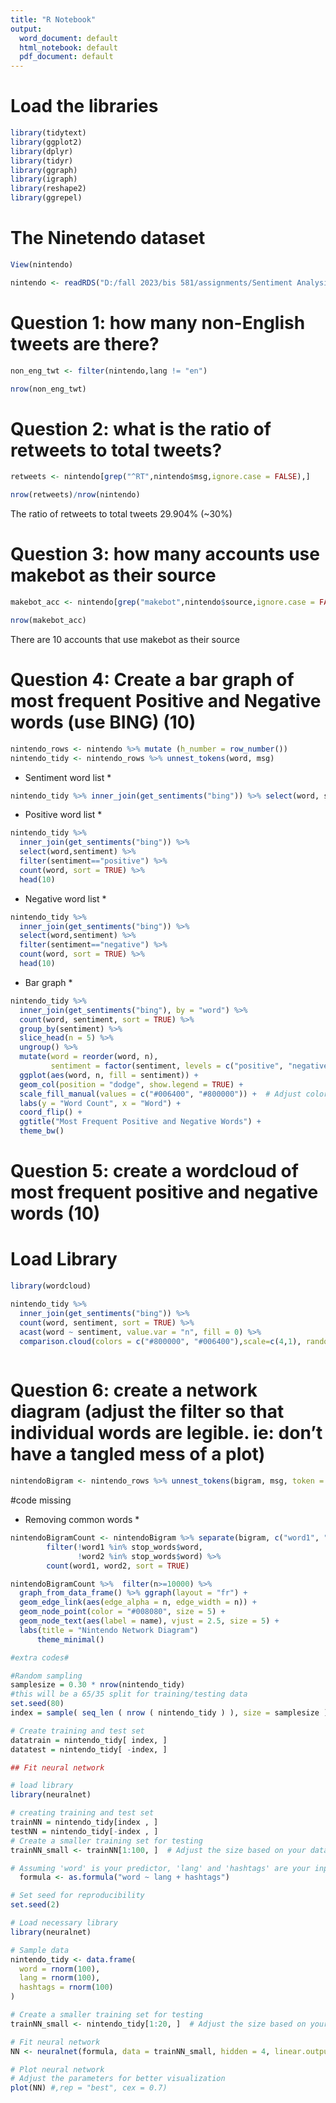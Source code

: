 ---
title: "R Notebook"
output:
  word_document: default
  html_notebook: default
  pdf_document: default
---

# Load the libraries

```{r}
library(tidytext)
library(ggplot2)
library(dplyr)
library(tidyr)
library(ggraph)
library(igraph)
library(reshape2)
library(ggrepel)
```

# The Ninetendo dataset
```{r}
View(nintendo)
```

```{r}
nintendo <- readRDS("D:/fall 2023/bis 581/assignments/Sentiment Analysis/nintendo.rds")
```


# Question 1: how many non-English tweets are there?
```{r}
non_eng_twt <- filter(nintendo,lang != "en") 

nrow(non_eng_twt)
```
# Question 2: what is the ratio of retweets to total tweets?
```{r}

retweets <- nintendo[grep("^RT",nintendo$msg,ignore.case = FALSE),]

```

```{r}
nrow(retweets)/nrow(nintendo)
```
The ratio of retweets to total tweets 29.904% (~30%)

# Question 3: how many accounts use makebot as their source

```{r}

makebot_acc <- nintendo[grep("makebot",nintendo$source,ignore.case = FALSE),]

```

```{r}
nrow(makebot_acc)
```

There are 10 accounts that use makebot as their source

# Question 4: Create a bar graph of most frequent Positive and Negative words (use BING) (10)


```{r}

nintendo_rows <- nintendo %>% mutate (h_number = row_number())
nintendo_tidy <- nintendo_rows %>% unnest_tokens(word, msg)

```


* Sentiment word list *
```{r}
nintendo_tidy %>% inner_join(get_sentiments("bing")) %>% select(word, sentiment) %>% head(10)
```

* Positive word list *

```{r}
nintendo_tidy %>% 
  inner_join(get_sentiments("bing")) %>% 
  select(word,sentiment) %>% 
  filter(sentiment=="positive") %>% 
  count(word, sort = TRUE) %>% 
  head(10)
```

* Negative word list *
```{r}
nintendo_tidy %>% 
  inner_join(get_sentiments("bing")) %>% 
  select(word,sentiment) %>% 
  filter(sentiment=="negative") %>% 
  count(word, sort = TRUE) %>% 
  head(10)
```

* Bar graph *

```{r}
nintendo_tidy %>%
  inner_join(get_sentiments("bing"), by = "word") %>%
  count(word, sentiment, sort = TRUE) %>%
  group_by(sentiment) %>%
  slice_head(n = 5) %>%
  ungroup() %>%
  mutate(word = reorder(word, n),
         sentiment = factor(sentiment, levels = c("positive", "negative"))) %>%
  ggplot(aes(word, n, fill = sentiment)) +
  geom_col(position = "dodge", show.legend = TRUE) +
  scale_fill_manual(values = c("#006400", "#800000")) +  # Adjust colors if needed
  labs(y = "Word Count", x = "Word") +
  coord_flip() +
  ggtitle("Most Frequent Positive and Negative Words") +
  theme_bw()
```


# Question 5: create a wordcloud of most frequent positive and negative words (10)

# Load Library
```{r}
library(wordcloud)
```

```{r}
nintendo_tidy %>%
  inner_join(get_sentiments("bing")) %>%
  count(word, sentiment, sort = TRUE) %>%
  acast(word ~ sentiment, value.var = "n", fill = 0) %>%
  comparison.cloud(colors = c("#800000", "#006400"),scale=c(4,1), random.order=FALSE, max.words = 50)
  
```

# Question 6: create a network diagram (adjust the filter so that individual words are legible. ie: don't have a tangled mess of a plot)

```{r code3, echo=FALSE, message=FALSE, warning=FALSE}
nintendoBigram <- nintendo_rows %>% unnest_tokens(bigram, msg, token = "ngrams", n = 2)
```

#code missing

* Removing common words *
```{r code5, echo=FALSE, message=FALSE, warning=FALSE}
nintendoBigramCount <- nintendoBigram %>% separate(bigram, c("word1", "word2"), sep = " ") %>%
        filter(!word1 %in% stop_words$word,
               !word2 %in% stop_words$word) %>%
        count(word1, word2, sort = TRUE)

```


```{r code6, echo=FALSE, message=FALSE, warning=FALSE}

nintendoBigramCount %>%  filter(n>=10000) %>%
  graph_from_data_frame() %>% ggraph(layout = "fr") +
  geom_edge_link(aes(edge_alpha = n, edge_width = n)) +
  geom_node_point(color = "#008080", size = 5) +
  geom_node_text(aes(label = name), vjust = 2.5, size = 5) +
  labs(title = "Nintendo Network Diagram")
      theme_minimal()
```


```{r}

#extra codes#

#Random sampling
samplesize = 0.30 * nrow(nintendo_tidy)
#this will be a 65/35 split for training/testing data
set.seed(80)
index = sample( seq_len ( nrow ( nintendo_tidy ) ), size = samplesize )
```

```{r}
# Create training and test set
datatrain = nintendo_tidy[ index, ]
datatest = nintendo_tidy[ -index, ]
```

```{r}
## Fit neural network 

# load library
library(neuralnet)

# creating training and test set
trainNN = nintendo_tidy[index , ]
testNN = nintendo_tidy[-index , ]
# Create a smaller training set for testing
trainNN_small <- trainNN[1:100, ]  # Adjust the size based on your data

```

```{r}
# Assuming 'word' is your predictor, 'lang' and 'hashtags' are your input features
  formula <- as.formula("word ~ lang + hashtags")

# Set seed for reproducibility
set.seed(2)

# Load necessary library
library(neuralnet)

# Sample data
nintendo_tidy <- data.frame(
  word = rnorm(100),
  lang = rnorm(100),
  hashtags = rnorm(100)
)

# Create a smaller training set for testing
trainNN_small <- nintendo_tidy[1:20, ]  # Adjust the size based on your data

# Fit neural network
NN <- neuralnet(formula, data = trainNN_small, hidden = 4, linear.output = TRUE)

# Plot neural network
# Adjust the parameters for better visualization
plot(NN) #,rep = "best", cex = 0.7)

```


